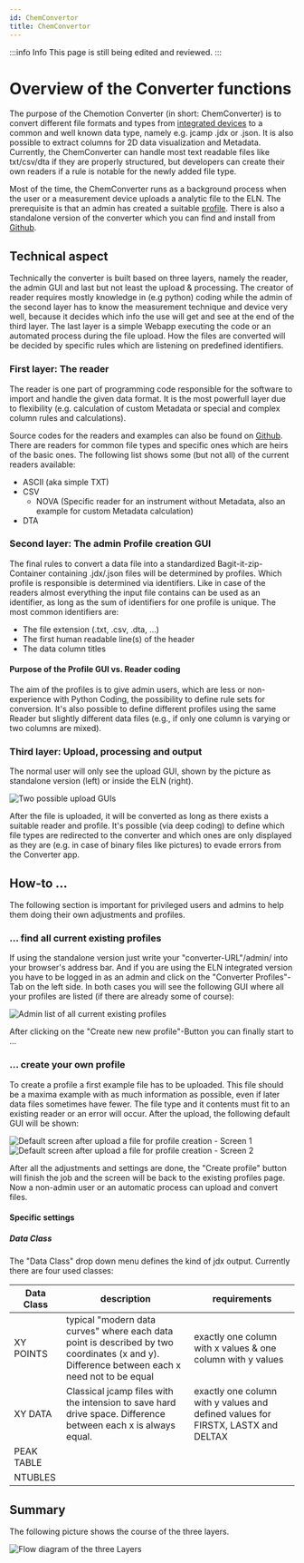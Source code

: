 ```yaml
---
id: ChemConvertor
title: ChemConvertor
---
```


:::info Info
This page is still being edited and reviewed.
:::

# Overview of the Converter functions

The purpose of the Chemotion Converter (in short: ChemConverter) is to convert different file formats and types from [integrated devices](/docs/eln/devices) to a common and well known data type, namely e.g. jcamp .jdx or .json.
It is also possible to extract columns for 2D data visualization and Metadata.
Currently, the ChemConverter can handle most text readable files like txt/csv/dta if they are properly structured, but developers can create their own readers if a rule is notable for the newly added file type.

Most of the time, the ChemConverter runs as a background process when the user or a measurement device uploads a analytic file to the ELN.
The prerequisite is that an admin has created a suitable [profile](#create-your-own-profile).
There is also a standalone version of the converter which you can find and install from [Github](https://github.com/jochenklar/chemotion-converter-app).

## Technical aspect

Technically the converter is built based on three layers, namely the reader, the admin GUI and last but not least the upload & processing.
The creator of reader requires mostly knowledge in (e.g python) coding while the admin of the second layer has to know the measurement technique and device very well, because it decides which info the use will get and see at the end of the third layer.
The last layer is a simple Webapp executing the code or an automated process during the file upload.
How the files are converted will be decided by specific rules which are listening on predefined identifiers.

### First layer: The reader

The reader is one part of programming code responsible for the software to import and handle the given data format.
It is the most powerfull layer due to flexibility (e.g. calculation of custom Metadata or special and complex column rules and calculations).

Source codes for the readers and examples can also be found on [Github](https://github.com/jochenklar/chemotion-converter-app/tree/master/converter_app/readers).
There are readers for common file types and specific ones which are heirs of the basic ones.
The following list shows some (but not all) of the current readers available:

- ASCII (aka simple TXT)
- CSV
  - NOVA (Specific reader for an instrument without Metadata, also an example for custom Metadata calculation)
- DTA

### Second layer: The admin Profile creation GUI

The final rules to convert a data file into a standardized Bagit-it-zip-Container containing .jdx/.json files will be determined by profiles.
Which profile is responsible is determined via identifiers.
Like in case of the readers almost everything the input file contains can be used as an identifier, as long as the sum of identifiers for one profile is unique.
The most common identifiers are:

- The file extension (.txt, .csv, .dta, ...)
- The first human readable line(s) of the header
- The data column titles

#### Purpose of the Profile GUI vs. Reader coding

The aim of the profiles is to give admin users, which are less or non-experience with Python Coding, the possibility to define rule sets for conversion.
It's also possible to define different profiles using the same Reader but slightly different data files (e.g., if only one column is varying or two columns are mixed).

### Third layer: Upload, processing and output

The normal user will only see the upload GUI, shown by the picture as standalone version (left) or inside the ELN (right).

![Two possible upload GUIs](/img/converter/UploadGUI.png)

After the file is uploaded, it will be converted as long as there exists a suitable reader and profile.
It's possible (via deep coding) to define which file types are redirected to the converter and which ones are only displayed as they are (e.g. in case of binary files like pictures) to evade errors from the Converter app.

## How-to ...

The following section is important for privileged users and admins to help them doing their own adjustments and profiles.

### ... find all current existing profiles

If using the standalone version just write your "converter-URL"/admin/ into your browser's address bar.
And if you are using the ELN integrated version you have to be logged in as an admin and click on the "Converter Profiles"-Tab on the left side.
In both cases you will see the following GUI where all your profiles are listed (if there are already some of course):

![Admin list of all current existing profiles](/img/converter/2ndLayerAdminGUI.png)

After clicking on the "Create new new profile"-Button you can finally start to ...

### ... create your own profile

To create a profile a first example file has to be uploaded.
This file should be a maxima example with as much information as possible, even if later data files sometimes have fewer.
The file type and it contents must fit to an existing reader or an error will occur.
After the upload, the following default GUI will be shown:

![Default screen after upload a file for profile creation - Screen 1](/img/converter/CreateProfileGUI_1.PNG)
![Default screen after upload a file for profile creation - Screen 2](/img/converter/CreateProfileGUI_2.PNG)

After all the adjustments and settings are done, the "Create profile" button will finish the job and the screen will be back to the existing profiles page.
Now a non-admin user or an automatic process can upload and convert files.

#### Specific settings

##### Data Class

The "Data Class" drop down menu defines the kind of jdx output.
Currently there are four used classes:

| Data Class | description                                                                                                                                  | requirements                                                                     |
| ---------- | -------------------------------------------------------------------------------------------------------------------------------------------- | -------------------------------------------------------------------------------- |
| XY POINTS  | typical "modern data curves" where each data point is described by two coordinates (x and y). Difference between each x need not to be equal | exactly one column with x values & one column with y values                      |
| XY DATA    | Classical jcamp files with the intension to save hard drive space. Difference between each x is always equal.                                | exactly one column with y values and defined values for FIRSTX, LASTX and DELTAX |
| PEAK TABLE |                                                                                                                                              |                                                                                  |
| NTUBLES    |                                                                                                                                              |                                                                                  |

## Summary

The following picture shows the course of the three layers.

![Flow diagram of the three Layers](/img/converter/ConverterLayers.svg)
